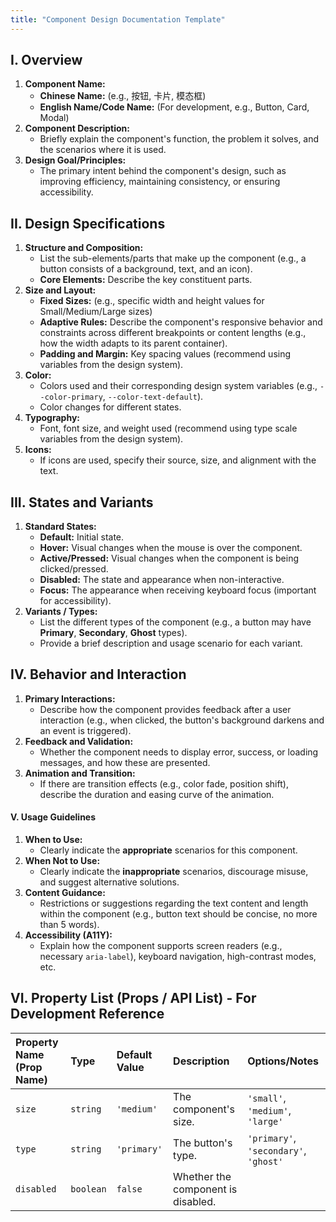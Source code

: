 ```yaml
---
title: "Component Design Documentation Template"
---
```


## **I. Overview**

1.  **Component Name:**
    * **Chinese Name:** (e.g., 按钮, 卡片, 模态框)
    * **English Name/Code Name:** (For development, e.g., Button, Card, Modal)
2.  **Component Description:**
    * Briefly explain the component's function, the problem it solves, and the scenarios where it is used.
3.  **Design Goal/Principles:**
    * The primary intent behind the component's design, such as improving efficiency, maintaining consistency, or ensuring accessibility.

## **II. Design Specifications**

1.  **Structure and Composition:**
    * List the sub-elements/parts that make up the component (e.g., a button consists of a background, text, and an icon).
    * **Core Elements:** Describe the key constituent parts.
2.  **Size and Layout:**
    * **Fixed Sizes:** (e.g., specific width and height values for Small/Medium/Large sizes)
    * **Adaptive Rules:** Describe the component's responsive behavior and constraints across different breakpoints or content lengths (e.g., how the width adapts to its parent container).
    * **Padding and Margin:** Key spacing values (recommend using variables from the design system).
3.  **Color:**
    * Colors used and their corresponding design system variables (e.g., `--color-primary`, `--color-text-default`).
    * Color changes for different states.
4.  **Typography:**
    * Font, font size, and weight used (recommend using type scale variables from the design system).
5.  **Icons:**
    * If icons are used, specify their source, size, and alignment with the text.

## **III. States and Variants**

1.  **Standard States:**
    * **Default:** Initial state.
    * **Hover:** Visual changes when the mouse is over the component.
    * **Active/Pressed:** Visual changes when the component is being clicked/pressed.
    * **Disabled:** The state and appearance when non-interactive.
    * **Focus:** The appearance when receiving keyboard focus (important for accessibility).
2.  **Variants / Types:**
    * List the different types of the component (e.g., a button may have **Primary**, **Secondary**, **Ghost** types).
    * Provide a brief description and usage scenario for each variant.

## **IV. Behavior and Interaction**

1.  **Primary Interactions:**
    * Describe how the component provides feedback after a user interaction (e.g., when clicked, the button's background darkens and an event is triggered).
2.  **Feedback and Validation:**
    * Whether the component needs to display error, success, or loading messages, and how these are presented.
3.  **Animation and Transition:**
    * If there are transition effects (e.g., color fade, position shift), describe the duration and easing curve of the animation.

#### **V. Usage Guidelines**

1.  **When to Use:**
    * Clearly indicate the **appropriate** scenarios for this component.
2.  **When Not to Use:**
    * Clearly indicate the **inappropriate** scenarios, discourage misuse, and suggest alternative solutions.
3.  **Content Guidance:**
    * Restrictions or suggestions regarding the text content and length within the component (e.g., button text should be concise, no more than 5 words).
4.  **Accessibility (A11Y):**
    * Explain how the component supports screen readers (e.g., necessary `aria-label`), keyboard navigation, high-contrast modes, etc.

## **VI. Property List (Props / API List) - For Development Reference**

| Property Name (Prop Name) | Type | Default Value | Description | Options/Notes |
| :--- | :--- | :--- | :--- | :--- |
| `size` | `string` | `'medium'` | The component's size. | `'small'`, `'medium'`, `'large'` |
| `type` | `string` | `'primary'` | The button's type. | `'primary'`, `'secondary'`, `'ghost'` |
| `disabled` | `boolean` | `false` | Whether the component is disabled. | |

